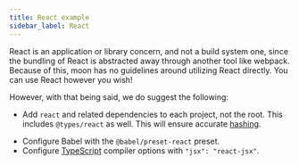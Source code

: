 ```yaml
---
title: React example
sidebar_label: React
---
```



React is an application or library concern, and not a build system one, since the bundling of React
is abstracted away through another tool like webpack. Because of this, moon has no guidelines around
utilizing React directly. You can use React however you wish!

However, with that being said, we do suggest the following:

- Add `react` and related dependencies to each project, not the root. This includes `@types/react`
  as well. This will ensure accurate [hashing](../../concepts/cache#hashing).

<AddDepsTabs dep="react" package="<project>" />

- Configure Babel with the `@babel/preset-react` preset.
- Configure [TypeScript](./typescript) compiler options with `"jsx": "react-jsx"`.
